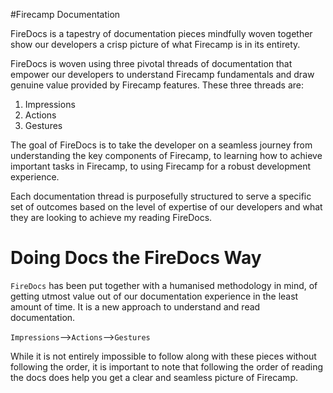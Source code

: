#Firecamp Documentation 

FireDocs is a tapestry of documentation pieces mindfully woven together show our developers a crisp picture of what Firecamp is in its entirety. 

FireDocs is woven using three pivotal threads of documentation that empower our developers to understand Firecamp fundamentals and draw genuine value provided by Firecamp features. These three threads are: 

1. Impressions
2. Actions
3. Gestures 

The goal of FireDocs is to take the developer on a seamless journey from understanding the key components of Firecamp, to learning how to achieve important tasks in Firecamp, to using Firecamp for a robust development experience.  

Each documentation thread is purposefully structured to serve a specific set of outcomes based on the level of expertise of our developers and what they are looking to achieve my reading FireDocs. 

# Doing Docs the FireDocs Way 

`FireDocs` has been put together with a humanised methodology in mind, of getting utmost value out of our documentation experience in the least amount of time. It is a new approach to understand and read documentation. 

`Impressions`-->`Actions`-->`Gestures`

While it is not entirely impossible to follow along with these pieces without following the order, it is important to note that following the order of reading the docs does help you get a clear and seamless picture of Firecamp. 

